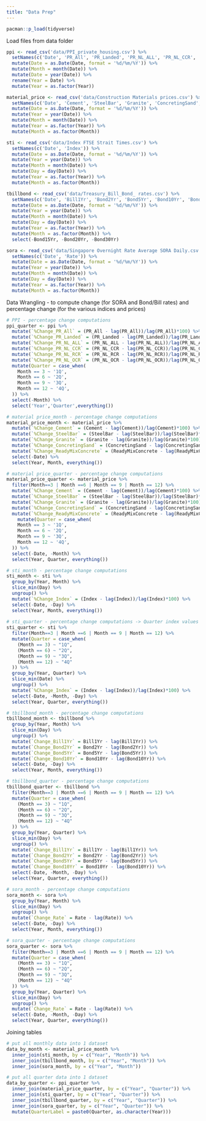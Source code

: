 ```yaml
---
title: "Data Prep"
---
```


```r
pacman::p_load(tidyverse)
```

Load files from data folder

```r
ppi <- read_csv('data/PPI_private_housing.csv') %>% 
  setNames(c('Date', 'PR_All', 'PR_Landed', 'PR_NL_ALL', 'PR_NL_CCR', 'PR_NL_RCR', 'PR_NL_OCR')) %>%
  mutate(Date = as.Date(Date, format = '%d/%m/%Y')) %>% 
  mutate(Month = month(Date)) %>% 
  mutate(Date = year(Date)) %>% 
  rename(Year = Date) %>% 
  mutate(Year = as.factor(Year))

material_price <- read_csv('data/Construction Materials prices.csv') %>% 
  setNames(c('Date', 'Cement', 'SteelBar', 'Granite', 'ConcretingSand', 'ReadyMixConcrete')) %>% 
  mutate(Date = as.Date(Date, format = '%d/%m/%Y')) %>% 
  mutate(Year = year(Date)) %>% 
  mutate(Month = month(Date)) %>% 
  mutate(Year = as.factor(Year)) %>% 
  mutate(Month = as.factor(Month))

sti <- read_csv('data/Index FTSE Strait Times.csv') %>% 
  setNames(c('Date', 'Index')) %>% 
  mutate(Date = as.Date(Date, format = '%d/%m/%Y')) %>% 
  mutate(Year = year(Date)) %>% 
  mutate(Month = month(Date)) %>% 
  mutate(Day = day(Date)) %>% 
  mutate(Year = as.factor(Year)) %>% 
  mutate(Month = as.factor(Month))

tbillbond <- read_csv('data/Treasury_Bill_Bond_ rates.csv') %>% 
  setNames(c('Date', 'Bill1Yr', 'Bond2Yr', 'Bond5Yr', 'Bond10Yr', 'Bond15Yr', 'Bond20Yr','Bond30Yr')) %>% 
  mutate(Date = as.Date(Date, format = '%d/%m/%Y')) %>% 
  mutate(Year = year(Date)) %>% 
  mutate(Month = month(Date)) %>% 
  mutate(Day = day(Date)) %>% 
  mutate(Year = as.factor(Year)) %>% 
  mutate(Month = as.factor(Month)) %>% 
  select(-Bond15Yr, -Bond20Yr, -Bond30Yr)

sora <- read_csv('data/Singapore Overnight Rate Average SORA Daily.csv') %>% 
  setNames(c('Date', 'Rate')) %>% 
  mutate(Date = as.Date(Date, format = '%d/%m/%Y')) %>% 
  mutate(Year = year(Date)) %>% 
  mutate(Month = month(Date)) %>% 
  mutate(Day = day(Date)) %>% 
  mutate(Year = as.factor(Year)) %>% 
  mutate(Month = as.factor(Month))
```

Data Wrangling - to compute change (for SORA and Bond/Bill rates) and percentage change (for the various indices and prices)

```r
# PPI - percentage change computations
ppi_quarter <- ppi %>% 
  mutate(`%Change_PR_All` = (PR_All - lag(PR_All))/lag(PR_All)*100) %>% 
  mutate(`%Change_PR_Landed` = (PR_Landed - lag(PR_Landed))/lag(PR_Landed)*100) %>% 
  mutate(`%Change_PR_NL_ALL` = (PR_NL_ALL - lag(PR_NL_ALL))/lag(PR_NL_ALL)*100) %>% 
  mutate(`%Change_PR_NL_CCR` = (PR_NL_CCR - lag(PR_NL_CCR))/lag(PR_NL_CCR)*100) %>% 
  mutate(`%Change_PR_NL_RCR` = (PR_NL_RCR - lag(PR_NL_RCR))/lag(PR_NL_RCR)*100) %>% 
  mutate(`%Change_PR_NL_OCR` = (PR_NL_OCR - lag(PR_NL_OCR))/lag(PR_NL_OCR)*100) %>% 
  mutate(Quarter = case_when(
    Month == 3 ~ '1Q',
    Month == 6 ~ '2Q',
    Month == 9 ~ '3Q',
    Month == 12 ~ '4Q',
  )) %>% 
  select(-Month) %>% 
  select('Year','Quarter',everything())
```

```r
# material price_month - percentage change computations
material_price_month <- material_price %>% 
  mutate(`%Change_Cement` = (Cement - lag(Cement))/lag(Cement)*100) %>% 
  mutate(`%Change_SteelBar` = (SteelBar - lag(SteelBar))/lag(SteelBar)*100) %>%
  mutate(`%Change_Granite` = (Granite - lag(Granite))/lag(Granite)*100) %>%
  mutate(`%Change_ConcretingSand` = (ConcretingSand - lag(ConcretingSand))/lag(ConcretingSand)*100) %>%
  mutate(`%Change_ReadyMixConcrete` = (ReadyMixConcrete - lag(ReadyMixConcrete))/lag(ReadyMixConcrete)*100) %>% 
  select(-Date) %>% 
  select(Year, Month, everything())

# material price_quarter - percentage change computations
material_price_quarter <- material_price %>% 
  filter(Month==3 | Month ==6 | Month == 9 | Month == 12) %>% 
  mutate(`%Change_Cement` = (Cement - lag(Cement))/lag(Cement)*100) %>% 
  mutate(`%Change_SteelBar` = (SteelBar - lag(SteelBar))/lag(SteelBar)*100) %>%
  mutate(`%Change_Granite` = (Granite - lag(Granite))/lag(Granite)*100) %>%
  mutate(`%Change_ConcretingSand` = (ConcretingSand - lag(ConcretingSand))/lag(ConcretingSand)*100) %>%
  mutate(`%Change_ReadyMixConcrete` = (ReadyMixConcrete - lag(ReadyMixConcrete))/lag(ReadyMixConcrete)*100) %>% 
    mutate(Quarter = case_when(
    Month == 3 ~ '1Q',
    Month == 6 ~ '2Q',
    Month == 9 ~ '3Q',
    Month == 12 ~ '4Q',
  )) %>%
  select(-Date, -Month) %>% 
  select(Year, Quarter, everything())
```

```r
# sti_month - percentage change computations
sti_month <- sti %>% 
  group_by(Year, Month) %>% 
  slice_min(Day) %>%
  ungroup() %>% 
  mutate(`%Change_Index` = (Index - lag(Index))/lag(Index)*100) %>% 
  select(-Date, -Day) %>% 
  select(Year, Month, everything())
  
# sti_quarter - percentage change computations -> Quarter index values are the index values on 1st Day of March, Jun, Sep, Dec respectively
sti_quarter <- sti %>% 
  filter(Month==3 | Month ==6 | Month == 9 | Month == 12) %>% 
  mutate(Quarter = case_when(
    (Month == 3) ~ "1Q",
    (Month == 6) ~ "2Q",
    (Month == 9) ~ "3Q",
    (Month == 12) ~ "4Q"
  )) %>% 
  group_by(Year, Quarter) %>% 
  slice_min(Date) %>%         
  ungroup() %>%
  mutate(`%Change_Index` = (Index - lag(Index))/lag(Index)*100) %>% 
  select(-Date, -Month, -Day) %>% 
  select(Year, Quarter, everything())
```

```r
# tbillbond_month - percentage change computations
tbillbond_month <- tbillbond %>% 
  group_by(Year, Month) %>% 
  slice_min(Day) %>%
  ungroup() %>% 
  mutate(`Change_Bill1Yr` = Bill1Yr - lag(Bill1Yr)) %>% 
  mutate(`Change_Bond2Yr` = Bond2Yr - lag(Bond2Yr)) %>% 
  mutate(`Change_Bond5Yr` = Bond5Yr - lag(Bond5Yr)) %>% 
  mutate(`Change_Bond10Yr` = Bond10Yr - lag(Bond10Yr)) %>% 
  select(-Date, -Day) %>% 
  select(Year, Month, everything())

# tbillbond_quarter - percentage change computations
tbillbond_quarter <- tbillbond %>% 
  filter(Month==3 | Month ==6 | Month == 9 | Month == 12) %>% 
  mutate(Quarter = case_when(
    (Month == 3) ~ "1Q",
    (Month == 6) ~ "2Q",
    (Month == 9) ~ "3Q",
    (Month == 12) ~ "4Q"
  )) %>% 
  group_by(Year, Quarter) %>% 
  slice_min(Day) %>%
  ungroup() %>%
  mutate(`Change_Bill1Yr` = Bill1Yr - lag(Bill1Yr)) %>% 
  mutate(`Change_Bond2Yr` = Bond2Yr - lag(Bond2Yr)) %>% 
  mutate(`Change_Bond5Yr` = Bond5Yr - lag(Bond5Yr)) %>% 
  mutate(`Change_Bond10Yr` = Bond10Yr - lag(Bond10Yr)) %>% 
  select(-Date, -Month, -Day) %>% 
  select(Year, Quarter, everything())
```

```r
# sora_month - percentage change computations
sora_month <- sora %>% 
  group_by(Year, Month) %>% 
  slice_min(Day) %>%
  ungroup() %>% 
  mutate(`Change_Rate` = Rate - lag(Rate)) %>% 
  select(-Date, -Day) %>% 
  select(Year, Month, everything())

# sora_quarter - percentage change computations
sora_quarter <- sora %>% 
  filter(Month==3 | Month ==6 | Month == 9 | Month == 12) %>% 
  mutate(Quarter = case_when(
    (Month == 3) ~ "1Q",
    (Month == 6) ~ "2Q",
    (Month == 9) ~ "3Q",
    (Month == 12) ~ "4Q"
  )) %>%
  group_by(Year, Quarter) %>% 
  slice_min(Day) %>%
  ungroup() %>%
  mutate(`Change_Rate` = Rate - lag(Rate)) %>% 
  select(-Date, -Month, -Day) %>% 
  select(Year, Quarter, everything())
```

Joining tables

```r
# put all monthly data into 1 dataset
data_by_month <- material_price_month %>% 
  inner_join(sti_month, by = c("Year", "Month")) %>% 
  inner_join(tbillbond_month, by = c("Year", "Month")) %>% 
  inner_join(sora_month, by = c("Year", "Month"))

# put all quarter data into 1 dataset
data_by_quarter <- ppi_quarter %>% 
  inner_join(material_price_quarter, by = c("Year", "Quarter")) %>% 
  inner_join(sti_quarter, by = c("Year", "Quarter")) %>% 
  inner_join(tbillbond_quarter, by = c("Year", "Quarter")) %>% 
  inner_join(sora_quarter, by = c("Year", "Quarter")) %>% 
  mutate(QuarterLabel = paste0(Quarter, as.character(Year)))
```

